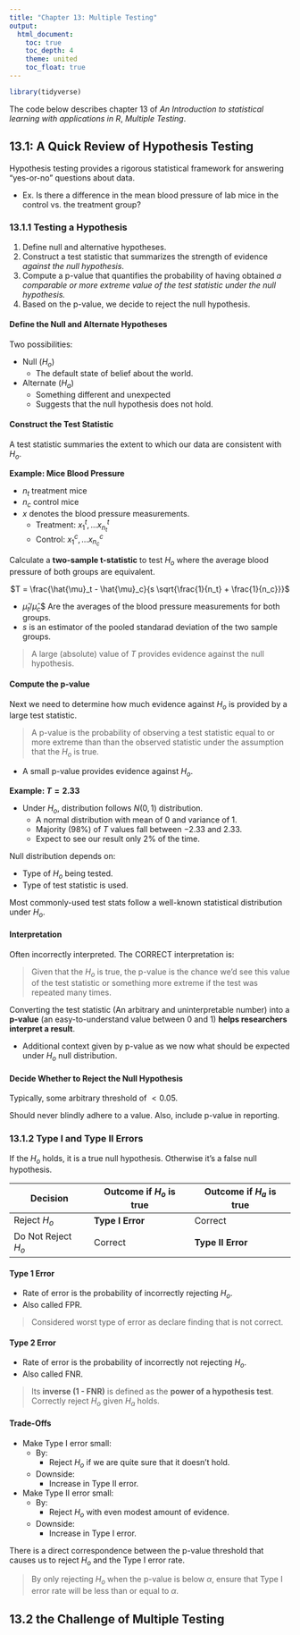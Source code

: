 ```yaml
---
title: "Chapter 13: Multiple Testing"
output:
  html_document:
    toc: true
    toc_depth: 4
    theme: united
    toc_float: true
---
```


```r
library(tidyverse)
```
The code below describes chapter 13 of *An Introduction to statistical learning with applications in R*, *Multiple Testing*.

## 13.1: A Quick Review of Hypothesis Testing
Hypothesis testing provides a rigorous statistical framework for answering "yes-or-no" questions about data.

* Ex. Is there a difference in the mean blood pressure of lab mice in the control vs. the treatment group?

### 13.1.1 Testing a Hypothesis
1. Define null and alternative hypotheses.
2. Construct a test statistic that summarizes the strength of evidence *against the null hypothesis*.
3. Compute a p-value that quantifies the probability of having obtained *a comparable or more extreme value of the test statistic under the null hypothesis.*
3. Based on the p-value, we decide to reject the null hypothesis.

#### Define the Null and Alternate Hypotheses
Two possibilities:

* Null ($H_o$)
  * The default state of belief about the world.
* Alternate ($H_a$)
  * Something different and unexpected
  * Suggests that the null hypothesis does not hold.

#### Construct the Test Statistic
A test statistic summaries the extent to which our data are consistent with $H_o$.

**Example: Mice Blood Pressure**

* $n_t$ treatment mice
* $n_c$ control mice
* $x$ denotes the blood pressure measurements.
  * Treatment: $x_1^t, ... x^t_{n_t}$
  * Control: $x_1^c, ... x^c_{n_c}$

Calculate a **two-sample t-statistic** to test $H_o$ where the average blood pressure of both groups are equivalent.

<center>
$T = \frac{\hat{\mu}_t - \hat{\mu}_c}{s \sqrt{\frac{1}{n_t} + \frac{1}{n_c}}}$
</center>

* $\hat{\mu}_t/\hat{\mu}_c$$ Are the averages of the blood pressure measurements for both groups.
* $s$ is an estimator of the pooled standarad deviation of the two sample groups.

> A large (absolute) value of $T$ provides evidence against the null hypothesis.

#### Compute the p-value
Next we need to determine how much evidence against $H_o$ is provided by a large test statistic.

> A p-value is the probability of observing a test statistic equal to or more extreme than than the observed statistic under the assumption that the $H_o$ is true.

  * A small p-value provides evidence against $H_o$.

**Example: $T = 2.33$**

* Under $H_o$, distribution follows $N(0,1)$ distribution.
  * A normal distribution with mean of 0 and variance of 1.
  * Majority (98%) of $T$ values fall between $-2.33$ and $2.33$.
  * Expect to see our result only 2% of the time.

Null distribution depends on:

* Type of $H_o$ being tested.
* Type of test statistic is used.

Most commonly-used test stats follow a well-known statistical distribution under $H_o$.

#### Interpretation

Often incorrectly interpreted. The CORRECT interpretation is:

> Given that the $H_o$ is true, the p-value is the chance we'd see this value of the test statistic or something more extreme if the test was repeated many times.

Converting the test statistic (An arbitrary and uninterpretable number) into a **p-value** (an easy-to-understand value between 0 and 1) **helps researchers interpret a result**.

* Additional context given by p-value as we now what should be expected under $H_o$ null distribution.

#### Decide Whether to Reject the Null Hypothesis
Typically, some arbitrary threshold of $<0.05$.

Should never blindly adhere to a value. Also, include p-value in reporting.

### 13.1.2 Type I and Type II Errors
If the $H_o$ holds, it is a true null hypothesis. Otherwise it's a false null hypothesis.

| Decision | Outcome if $H_o$ is true | Outcome if $H_a$ is true |
| --- | --- | --- |
| Reject $H_o$ | **Type I Error** | Correct |
| Do Not Reject $H_o$ | Correct | **Type II Error** |

#### Type 1 Error

* Rate of error is the probability of incorrectly rejecting $H_o$.
* Also called FPR.

> Considered worst type of error as declare finding that is not correct.

#### Type 2 Error

* Rate of error is the probability of incorrectly not rejecting $H_o$.
* Also called FNR.

> Its **inverse (1 - FNR)** is  defined as the **power of a hypothesis test**. Correctly reject $H_o$ given $H_a$ holds.

#### Trade-Offs

* Make Type I error small:
  * By:
    * Reject $H_o$ if we are quite sure that it doesn't hold.
  * Downside:
    * Increase in Type II error.
* Make Type II error small:
  * By:
    * Reject $H_o$ with even modest amount of evidence.
  * Downside:
    * Increase in Type I error.


There is a direct correspondence between the p-value threshold that causes us to reject $H_o$ and the Type I error rate.

> By only rejecting $H_o$ when the p-value is below $\alpha$, ensure that Type I error rate will be less than or equal to $\alpha$.

## 13.2 the Challenge of Multiple Testing
